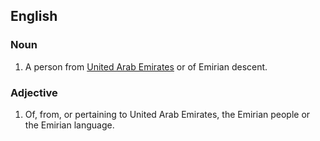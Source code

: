 ==English==

===Noun===
{{en-noun}}

# A person from [[United Arab Emirates]] or of Emirian descent.

===Adjective===
{{en-adj}}

# Of, from, or pertaining to United Arab Emirates, the Emirian people or the Emirian language.